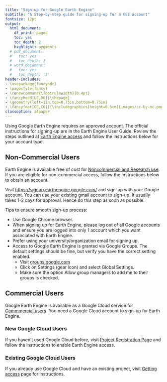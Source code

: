 ```yaml
---
title: "Sign-up for Google Earth Engine"
subtitle: "A Step-by-step guide for signing-up for a GEE account"
fontsize: 12pt
output:
  html_document:
    df_print: paged
    toc: yes
    toc_depth: 2
    highlight: pygments
  # pdf_document:
  #   toc: yes
  #   toc_depth: 3
  # word_document:
  #   toc: yes
  #   toc_depth: '3'
header-includes:
- \usepackage{fancyhdr}
- \pagestyle{fancy}
- \renewcommand{\footrulewidth}{0.4pt}
- \fancyhead[LE,RO]{\thepage}
- \geometry{left=1in,top=0.75in,bottom=0.75in}
- \fancyfoot[CE,CO]{{\includegraphics[height=0.5cm]{images/cc-by-nc.png}} Ujaval Gandhi http://www.spatialthoughts.com}
classoption: a4paper
---
```


Using Google Earth Engine requires an approved account. The official instructions for signing-up are in the Earth Engine User Guide. Review the steps outlined at [Earth Engine access](https://developers.google.com/earth-engine/guides/access) and follow the instructions below for your account type.

## Non-Commercial Users

Earth Engine is available free of cost for [Noncommercial and Research use](https://earthengine.google.com/noncommercial/). If you are eligible for non-commercial access, follow the instructions below to obtain an account.

Visit [https://signup.earthengine.google.com/](https://signup.earthengine.google.com/){target="_blank"} and sign-up with your Google account. You can use your existing gmail account to sign-up. It usually takes 1-2 days for approval. Hence do this step as soon as possible.

Tips to ensure smooth sign-up process:

- Use Google Chrome browser.
- When signing up for Earth Engine, please log out of all Google accounts and ensure you are logged into only 1 account which you want associated with Earth Engine. 
- Prefer using your university/organization email for signing up.
- Access to Google Earth Engine is granted via Google Groups. The default settings should be fine, but verify you have the correct setting enabled.
    - Visit [groups.google.com](http://groups.google.com/){target="_blank"}
    - Click on Settings (gear icon) and select Global Settings.
    - Make sure the option Allow group managers to add me to their groups is checked.

## Commercial Users

Google Earth Engine is available as a Google Cloud service for [Commmercial users](https://earthengine.google.com/commercial/). You need a Google Cloud account to sign-up for Earth Engine.

### New Google Cloud Users

If you haven't used Google Cloud before, visit [Project Registration Page](https://code.earthengine.google.com/register) and follow the instructions to enable Earth Engine access.

### Existing Google Cloud Users

If you already use Google Cloud and have an existing project, visit [Getting access](https://developers.google.com/earth-engine/guides/access#a-role-in-a-cloud-project) page for instructions.

